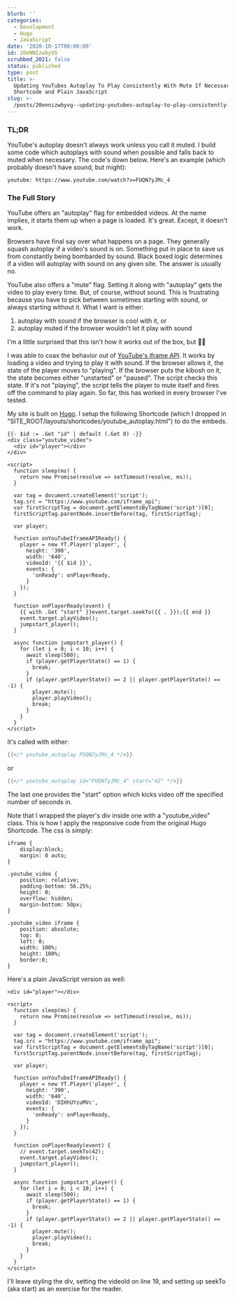 ```yaml
---
blurb: ''
categories:
  - Development
  - Hugo
  - JavaScript
date: '2020-10-17T00:00:00'
id: 20eNNIzwbyVG
scrubbed_2021: false
status: published
type: post
title: >-
  Updating YouTubes Autoplay To Play Consistently With Mute If Necessary Hugo
  Shortcode and Plain JavaScript
slug: >-
  /posts/20ennizwbyvg--updating-youtubes-autoplay-to-play-consistently-with-mute-if-necessary-hugo-shortcode-and-plain-javascript
---
```


### TL;DR

YouTube's autoplay doesn't always work unless you call it muted. I build some code which autoplays with sound when possible and falls back to muted when necessary. The code's down below. Here's an example (which probably doesn't have sound, but might):

`youtube: https://www.youtube.com/watch?v=FUQN7yJMc_4`

### The Full Story

YouTube offers an "autoplay" flag for embedded videos. At the name implies, it starts them up when a page is loaded. It's great. Except, it doesn't work.

Browsers have final say over what happens on a page. They generally squash autoplay if a video's sound is on. Something put in place to save us from constantly being bombarded by sound. Black boxed logic determines if a video will autoplay with sound on any given site. The answer is usually no.

YouTube also offers a "mute" flag. Setting it along with "autoplay" gets the video to play every time. But, of course, without sound. This is frustrating because you have to pick between sometimes starting with sound, or always starting without it. What I want is either:

1. autoplay with sound if the browser is cool with it, or
2. autoplay muted if the browser wouldn't let it play with sound

I'm a little surprised that this isn't how it works out of the box, but 🤷‍♂️ 

I was able to coax the behavior out of [YouTube's iframe API](https://developers.google.com/youtube/iframe_api_reference). It works by loading a video and trying to play it with sound. If the browser allows it, the state of the player moves to "playing". If the browser puts the kibosh on it, the state becomes either "unstarted" or "paused". The script checks this state. If it's not "playing", the script tells the player to mute itself and fires off the command to play again. So far, this has worked in every browser I've tested. 

My site is built on [Hugo](https://gohugo.io). I setup the following Shortcode (which I dropped in "SITE_ROOT/layouts/shortcodes/youtube_autoplay.html") to do the embeds. 

```javascript{numberLines: true}
{{- $id := .Get "id" | default (.Get 0) -}}
<div class="youtube_video">
  <div id="player"></div>
</div>

<script>
  function sleep(ms) {
    return new Promise(resolve => setTimeout(resolve, ms));
  }

  var tag = document.createElement('script');
  tag.src = "https://www.youtube.com/iframe_api";
  var firstScriptTag = document.getElementsByTagName('script')[0];
  firstScriptTag.parentNode.insertBefore(tag, firstScriptTag);

  var player;

  function onYouTubeIframeAPIReady() {
    player = new YT.Player('player', {
      height: '390',
      width: '640',
      videoId: '{{ $id }}',
      events: {
        'onReady': onPlayerReady,
      }
    });
  }

  function onPlayerReady(event) {
    {{ with .Get "start" }}event.target.seekTo({{ . }});{{ end }}                
    event.target.playVideo();
    jumpstart_player();
  }

  async function jumpstart_player() {
    for (let i = 0; i < 10; i++) {
      await sleep(500);
      if (player.getPlayerState() == 1) {
        break;
      }
      if (player.getPlayerState() == 2 || player.getPlayerState() == -1) {
        player.mute();
        player.playVideo();
        break;
      }
    }
  }
</script>
```


It's called with either:

```go
{{</* youtube_autoplay FUQN7yJMc_4 */>}}
```

or 

```go
{{</* youtube_autoplay id="FUQN7yJMc_4" start="42" */>}}
```

The last one provides the "start" option which kicks video off the specified number of seconds in.

Note that I wrapped the player's div inside one with a "youtube_video" class. This is how I apply the responsive code from the original Hugo Shortcode. The css is simply:


```css{numberLines: true}
iframe {
	display:block;
	margin: 0 auto;
}

.youtube_video {
	position: relative; 
	padding-bottom: 56.25%; 
	height: 0; 
	overflow: hidden;
	margin-bottom: 50px;
}

.youtube_video iframe {
	position: absolute; 
	top: 0; 
	left: 0; 
	width: 100%; 
	height: 100%; 
	border:0;
}
```


Here's a plain JavaScript version as well:

```javascript{numberLines: true}
<div id="player"></div>

<script>
  function sleep(ms) {
    return new Promise(resolve => setTimeout(resolve, ms));
  }

  var tag = document.createElement('script');
  tag.src = "https://www.youtube.com/iframe_api";
  var firstScriptTag = document.getElementsByTagName('script')[0];
  firstScriptTag.parentNode.insertBefore(tag, firstScriptTag);

  var player;

  function onYouTubeIframeAPIReady() {
    player = new YT.Player('player', {
      height: '390',
      width: '640',
      videoId: 'DIHhUYzuMVc',
      events: {
        'onReady': onPlayerReady,
      }
    });
  }

  function onPlayerReady(event) {
    // event.target.seekTo(42);
    event.target.playVideo();
    jumpstart_player();
  }

  async function jumpstart_player() {
    for (let i = 0; i < 10; i++) {
      await sleep(500);
      if (player.getPlayerState() == 1) {
        break;
      }
      if (player.getPlayerState() == 2 || player.getPlayerState() == -1) {
        player.mute();
        player.playVideo();
        break;
      }
    }
  }
</script>
```

I'll leave styling the div, setting the videoId on line 19, and setting up seekTo (aka start) as an exercise for the reader.
